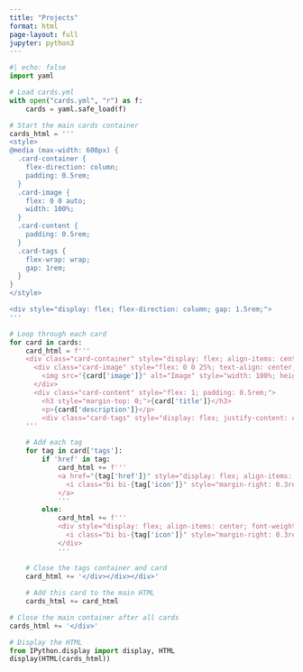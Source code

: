 ```yaml
---
title: "Projects"
format: html
page-layout: full
jupyter: python3
---
```


```python
#| echo: false
import yaml

# Load cards.yml
with open("cards.yml", "r") as f:
    cards = yaml.safe_load(f)

# Start the main cards container
cards_html = '''
<style>
@media (max-width: 600px) {
  .card-container {
    flex-direction: column;
    padding: 0.5rem;
  }
  .card-image {
    flex: 0 0 auto;
    width: 100%;
  }
  .card-content {
    padding: 0.5rem;
  }
  .card-tags {
    flex-wrap: wrap;
    gap: 1rem;
  }
}
</style>

<div style="display: flex; flex-direction: column; gap: 1.5rem;">
'''

# Loop through each card
for card in cards:
    card_html = f'''
    <div class="card-container" style="display: flex; align-items: center; flex-wrap: wrap; padding: 1rem; border: 1px solid #ccc; border-radius: 10px; box-shadow: 2px 2px 8px rgba(0,0,0,0.1);">
      <div class="card-image" style="flex: 0 0 25%; text-align: center; padding: 0.5rem; max-width: 100%;">
        <img src="{card['image']}" alt="Image" style="width: 100%; height: auto; border-radius: 8px;">
      </div>
      <div class="card-content" style="flex: 1; padding: 0.5rem;">
        <h3 style="margin-top: 0;">{card['title']}</h3>
        <p>{card['description']}</p>
        <div class="card-tags" style="display: flex; justify-content: center; align-items: center; gap: 4rem; margin-top: 1rem; flex-wrap: wrap;">
    '''

    # Add each tag
    for tag in card['tags']:
        if 'href' in tag:
            card_html += f'''
            <a href="{tag['href']}" style="display: flex; align-items: center; font-weight: normal; font-size: 0.9rem; color: #2563eb; text-decoration: none;">
              <i class="bi bi-{tag['icon']}" style="margin-right: 0.3rem;"></i> {tag['text']}
            </a>
            '''
        else:
            card_html += f'''
            <div style="display: flex; align-items: center; font-weight: bold; font-size: 0.9rem; color: #1f2937;">
              <i class="bi bi-{tag['icon']}" style="margin-right: 0.3rem;"></i> {tag['text']}
            </div>
            '''
    
    # Close the tags container and card
    card_html += '</div></div></div>'

    # Add this card to the main HTML
    cards_html += card_html

# Close the main container after all cards
cards_html += '</div>'

# Display the HTML
from IPython.display import display, HTML
display(HTML(cards_html))
```